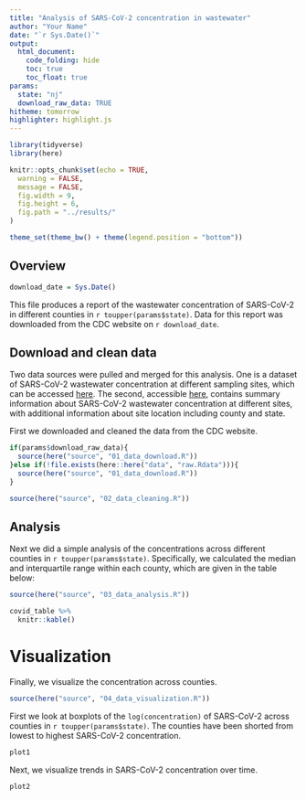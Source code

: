 ```yaml
---
title: "Analysis of SARS-CoV-2 concentration in wastewater"
author: "Your Name"
date: "`r Sys.Date()`"
output:
  html_document:
    code_folding: hide
    toc: true
    toc_float: true
params:
  state: "nj"
  download_raw_data: TRUE
hitheme: tomorrow
highlighter: highlight.js
---
```


```r
library(tidyverse)
library(here)

knitr::opts_chunk$set(echo = TRUE,
  warning = FALSE,
  message = FALSE,
  fig.width = 9,
  fig.height = 6,
  fig.path = "../results/"
)

theme_set(theme_bw() + theme(legend.position = "bottom"))
```


## Overview

```r
download_date = Sys.Date()
```


This file produces a report of the wastewater concentration of SARS-CoV-2 in different counties in `r toupper(params$state)`. Data for this report was downloaded from the CDC website on `r download_date`.

## Download and clean data

Two data sources were pulled and merged for this analysis. One is a dataset of SARS-CoV-2 wastewater concentration at different sampling sites, which can be accessed [here](https://data.cdc.gov/Public-Health-Surveillance/NWSS-Public-SARS-CoV-2-Concentration-in-Wastewater/g653-rqe2/about_data). The second, accessible [here](https://data.cdc.gov/Public-Health-Surveillance/NWSS-Public-SARS-CoV-2-Wastewater-Metric-Data/2ew6-ywp6/about_data), contains summary information about SARS-CoV-2 wastewater concentration at different sites, with additional information about site location including county and state.

First we downloaded and cleaned the data from the CDC website. 

```r
if(params$download_raw_data){
  source(here("source", "01_data_download.R")) 
}else if(!file.exists(here::here("data", "raw.Rdata"))){
  source(here("source", "01_data_download.R")) 
}

source(here("source", "02_data_cleaning.R")) 
```


## Analysis

Next we did a simple analysis of the concentrations across different counties in `r toupper(params$state)`. Specifically, we calculated the median and interquartile range within each county, which are given in the table below:

```r
source(here("source", "03_data_analysis.R"))
```

```r
covid_table %>%
  knitr::kable()
```





# Visualization

Finally, we visualize the concentration across counties. 

```r
source(here("source", "04_data_visualization.R"))
```

First we look at boxplots of the `log(concentration)` of SARS-CoV-2 across counties in `r toupper(params$state)`. The counties have been shorted from lowest to highest SARS-CoV-2 concentration.

```r
plot1
```


Next, we visualize trends in SARS-CoV-2 concentration over time.

```r
plot2
```


